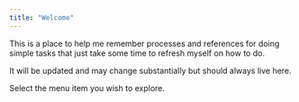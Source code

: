 ```yaml
---
title: "Welcome"
---
```


This is a place to help me remember processes and references for doing simple tasks that just take some time to refresh myself on how to do.

It will be updated and may change substantially but should always live here.

Select the menu item you wish to explore.
